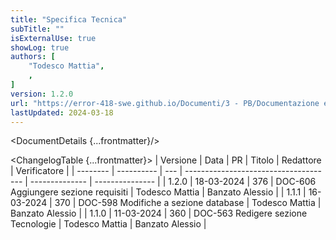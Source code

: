 ```yaml
---
title: "Specifica Tecnica"
subTitle: ""
isExternalUse: true
showLog: true
authors: [
	"Todesco Mattia",
	,
]
version: 1.2.0
url: "https://error-418-swe.github.io/Documenti/3 - PB/Documentazione esterna/Specifica Tecnica_v1.2.0.pdf"
lastUpdated: 2024-03-18
---
```



<DocumentDetails {...frontmatter}/>

<ChangelogTable {...frontmatter}>
| Versione | Data       | PR  | Titolo                                | Redattore      | Verificatore    |
| -------- | ---------- | --- | ------------------------------------- | -------------- | --------------- |
| 1.2.0    | 18-03-2024 | 376 | DOC-606 Aggiungere sezione requisiti  | Todesco Mattia | Banzato Alessio |
| 1.1.1    | 16-03-2024 | 370 | DOC-598 Modifiche a sezione database  | Todesco Mattia | Banzato Alessio |
| 1.1.0    | 11-03-2024 | 360 | DOC-563 Redigere sezione Tecnologie   | Todesco Mattia | Banzato Alessio |
</ChangelogTable>

